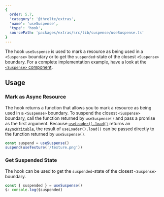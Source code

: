 ```yaml
---
{
  order: 5.7,
  'category': '@threlte/extras',
  'name': 'useSuspense',
  'type': 'hook',
  sourcePath: 'packages/extras/src/lib/suspense/useSuspense.ts'
}
---
```


The hook `useSuspense` is used to mark a resource as being used in a
`<Suspense>` boundary or to get the `suspended`-state of the closest
`<Suspense>` boundary. For a complete implementation example, have a look at the
[`<Suspense>` component](/docs/reference/extras/suspense).

## Usage

### Mark as Async Resource

The hook returns a function that allows you to mark a resource as being used in
a `<Suspense>` boundary. To suspend the closest `<Suspense>` boundary, call the
function returned by `useSuspense()` and pass a promise as the first argument.
Because [`useLoader().load()`](/docs/reference/core/use-loader) returns an
[`AsyncWritable`](/docs/reference/core/utilities#asyncwritable), the result of
`useLoader().load()` can be passed directly to the function returned by
`useSuspense()`.

```ts
const suspend = useSuspense()
suspend(useTexture('/texture.png'))
```

### Get Suspended State

The hook can be used to get the `suspended`-state of the closest `<Suspense>` boundary.

```ts
const { suspended } = useSuspense()
$: console.log($suspended)
```

